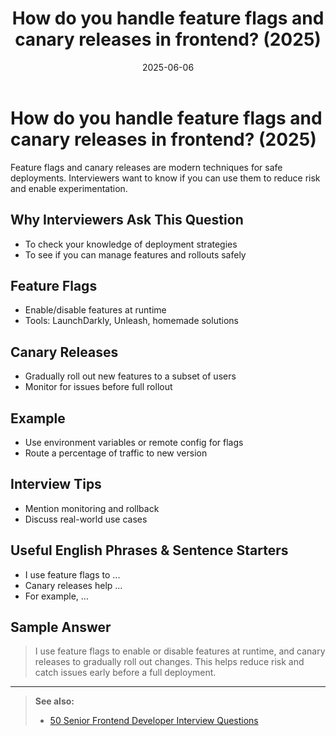 ﻿---
title: 'How do you handle feature flags and canary releases in frontend? (2025)'
date: '2025-06-06'
tags: ['interview', 'feature flag', 'canary release', 'frontend', '2025']
draft: false
summary: 'A practical guide to feature flags and canary releases in frontend, with examples and interview tips.'
authors: ['default']
layout: PostSimple
---

# How do you handle feature flags and canary releases in frontend? (2025)

Feature flags and canary releases are modern techniques for safe deployments. Interviewers want to know if you can use them to reduce risk and enable experimentation.

## Why Interviewers Ask This Question

- To check your knowledge of deployment strategies
- To see if you can manage features and rollouts safely

## Feature Flags

- Enable/disable features at runtime
- Tools: LaunchDarkly, Unleash, homemade solutions

## Canary Releases

- Gradually roll out new features to a subset of users
- Monitor for issues before full rollout

## Example

- Use environment variables or remote config for flags
- Route a percentage of traffic to new version

## Interview Tips

- Mention monitoring and rollback
- Discuss real-world use cases

## Useful English Phrases & Sentence Starters

- I use feature flags to ...
- Canary releases help ...
- For example, ...

## Sample Answer

> I use feature flags to enable or disable features at runtime, and canary releases to gradually roll out changes. This helps reduce risk and catch issues early before a full deployment.

---

> **See also:**
>
> - [50 Senior Frontend Developer Interview Questions](./50-frontend-developer-interview-questions)
